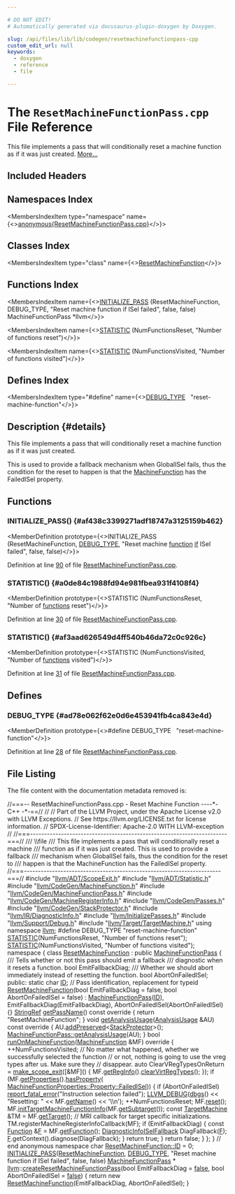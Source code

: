 ```yaml
---

# DO NOT EDIT!
# Automatically generated via docusaurus-plugin-doxygen by Doxygen.

slug: /api/files/lib/lib/codegen/resetmachinefunctionpass-cpp
custom_edit_url: null
keywords:
  - doxygen
  - reference
  - file

---
```





# The `ResetMachineFunctionPass.cpp` File Reference

<DoxygenPage pluginConfig={pluginConfig}>

This file implements a pass that will conditionally reset a machine function as if it was just created. <a href="#details">More...</a>

## Included Headers

<IncludesList>
<IncludesListItem
  filePath="llvm/ADT/ScopeExit.h"
  permalink="/docs/api/files/include/include/llvm/include/llvm/adt/scopeexit-h"
  isLocal="true" />
<IncludesListItem
  filePath="llvm/ADT/Statistic.h"
  permalink="/docs/api/files/include/include/llvm/include/llvm/adt/statistic-h"
  isLocal="true" />
<IncludesListItem
  filePath="llvm/CodeGen/MachineFunction.h"
  permalink="/docs/api/files/include/include/llvm/include/llvm/codegen/machinefunction-h"
  isLocal="true" />
<IncludesListItem
  filePath="llvm/CodeGen/MachineFunctionPass.h"
  permalink="/docs/api/files/include/include/llvm/include/llvm/codegen/machinefunctionpass-h"
  isLocal="true" />
<IncludesListItem
  filePath="llvm/CodeGen/MachineRegisterInfo.h"
  permalink="/docs/api/files/include/include/llvm/include/llvm/codegen/machineregisterinfo-h"
  isLocal="true" />
<IncludesListItem
  filePath="llvm/CodeGen/Passes.h"
  permalink="/docs/api/files/include/include/llvm/include/llvm/codegen/passes-h"
  isLocal="true" />
<IncludesListItem
  filePath="llvm/CodeGen/StackProtector.h"
  permalink="/docs/api/files/include/include/llvm/include/llvm/codegen/stackprotector-h"
  isLocal="true" />
<IncludesListItem
  filePath="llvm/IR/DiagnosticInfo.h"
  permalink="/docs/api/files/include/include/llvm/include/llvm/ir/diagnosticinfo-h"
  isLocal="true" />
<IncludesListItem
  filePath="llvm/InitializePasses.h"
  permalink="/docs/api/files/include/include/llvm/initializepasses-h"
  isLocal="true" />
<IncludesListItem
  filePath="llvm/Support/Debug.h"
  permalink="/docs/api/files/include/include/llvm/include/llvm/support/debug-h"
  isLocal="true" />
<IncludesListItem
  filePath="llvm/Target/TargetMachine.h"
  permalink="/docs/api/files/include/include/llvm/include/llvm/target/targetmachine-h"
  isLocal="true" />
</IncludesList>

## Namespaces Index

<MembersIndex>

<MembersIndexItem
  type="namespace"
  name={<><a href="/docs/api/namespaces/anonymous-resetmachinefunctionpass-cpp-">anonymous&#123;ResetMachineFunctionPass.cpp&#125;</a></>}>
</MembersIndexItem>

</MembersIndex>

## Classes Index

<MembersIndex>

<MembersIndexItem
  type="class"
  name={<><a href="/docs/api/classes/anonymous-namespace-resetmachinefunctionpass-cpp-/resetmachinefunction">ResetMachineFunction</a></>}>
</MembersIndexItem>

</MembersIndex>

## Functions Index

<MembersIndex>

<MembersIndexItem
  name={<><a href="#af438c3399271adf18747a3125159b462">INITIALIZE&#95;PASS</a> (ResetMachineFunction, DEBUG&#95;TYPE, &quot;Reset machine function if ISel failed&quot;, false, false) MachineFunctionPass &#42;llvm</>}>
</MembersIndexItem>

<MembersIndexItem
  name={<><a href="#a0de84c1988fd94e981fbea931f4108f4">STATISTIC</a> (NumFunctionsReset, &quot;Number of functions reset&quot;)</>}>
</MembersIndexItem>

<MembersIndexItem
  name={<><a href="#af3aad626549d4ff540b46da72c0c926c">STATISTIC</a> (NumFunctionsVisited, &quot;Number of functions visited&quot;)</>}>
</MembersIndexItem>

</MembersIndex>

## Defines Index

<MembersIndex>

<MembersIndexItem
  type="#define"
  name={<><a href="#ad78e062f62e0d6e453941fb4ca843e4d">DEBUG&#95;TYPE</a>&nbsp;&nbsp;&nbsp;&quot;reset-machine-function&quot;</>}>
</MembersIndexItem>

</MembersIndex>

## Description {#details}

This file implements a pass that will conditionally reset a machine function as if it was just created.

This is used to provide a fallback mechanism when GlobalISel fails, thus the condition for the reset to happen is that the <a href="/docs/api/classes/llvm/machinefunction">MachineFunction</a> has the FailedISel property.

<SectionDefinition>

## Functions

### INITIALIZE&#95;PASS() {#af438c3399271adf18747a3125159b462}

<MemberDefinition
  prototype={<>INITIALIZE&#95;PASS (ResetMachineFunction, <a href="/docs/api/files/include/include/llvm/include/llvm/adt/genericcycleimpl-h/#ad78e062f62e0d6e453941fb4ca843e4d">DEBUG&#95;TYPE</a>, &quot;Reset machine <a href="/docs/api/files/lib/lib/analysis/regionprinter-cpp/#aa37fbbce2360106772fd97ed06455d55">function</a> <a href="/docs/api/files/lib/lib/passes/passbuilderbindings-cpp/#acdfbcf188e2d4a80837e89de2ccdffab">if</a> ISel failed&quot;, false, false)</>}>

Definition at line <a href="#l00090">90</a> of file <a href="/docs/api/files/lib/lib/codegen/resetmachinefunctionpass-cpp">ResetMachineFunctionPass.cpp</a>.
</MemberDefinition>

### STATISTIC() {#a0de84c1988fd94e981fbea931f4108f4}

<MemberDefinition
  prototype={<>STATISTIC (NumFunctionsReset, &quot;Number of <a href="/docs/api/files/lib/lib/target/lib/target/amdgpu/amdgpulowermoduleldspass-cpp/#a8818b45f8c07ddce635268ec684dc61a">functions</a> reset&quot;)</>}>

Definition at line <a href="#l00030">30</a> of file <a href="/docs/api/files/lib/lib/codegen/resetmachinefunctionpass-cpp">ResetMachineFunctionPass.cpp</a>.
</MemberDefinition>

### STATISTIC() {#af3aad626549d4ff540b46da72c0c926c}

<MemberDefinition
  prototype={<>STATISTIC (NumFunctionsVisited, &quot;Number of <a href="/docs/api/files/lib/lib/target/lib/target/amdgpu/amdgpulowermoduleldspass-cpp/#a8818b45f8c07ddce635268ec684dc61a">functions</a> visited&quot;)</>}>

Definition at line <a href="#l00031">31</a> of file <a href="/docs/api/files/lib/lib/codegen/resetmachinefunctionpass-cpp">ResetMachineFunctionPass.cpp</a>.
</MemberDefinition>

</SectionDefinition>

<SectionDefinition>

## Defines

### DEBUG&#95;TYPE {#ad78e062f62e0d6e453941fb4ca843e4d}

<MemberDefinition
  prototype={<>#define DEBUG&#95;TYPE&nbsp;&nbsp;&nbsp;&quot;reset-machine-function&quot;</>}>

Definition at line <a href="#l00028">28</a> of file <a href="/docs/api/files/lib/lib/codegen/resetmachinefunctionpass-cpp">ResetMachineFunctionPass.cpp</a>.
</MemberDefinition>

</SectionDefinition>

## File Listing

The file content with the documentation metadata removed is:

<ProgramListing>

<Link id="l00001" /><CodeLine lineNumber="1"><span class="doxyHighlightComment">//===-- ResetMachineFunctionPass.cpp - Reset Machine Function ----&#42;- C++ -&#42;-==//</span></CodeLine>
<Link id="l00002" /><CodeLine lineNumber="2"><span class="doxyHighlightComment">//</span></CodeLine>
<Link id="l00003" /><CodeLine lineNumber="3"><span class="doxyHighlightComment">// Part of the LLVM Project, under the Apache License v2.0 with LLVM Exceptions.</span></CodeLine>
<Link id="l00004" /><CodeLine lineNumber="4"><span class="doxyHighlightComment">// See https://llvm.org/LICENSE.txt for license information.</span></CodeLine>
<Link id="l00005" /><CodeLine lineNumber="5"><span class="doxyHighlightComment">// SPDX-License-Identifier: Apache-2.0 WITH LLVM-exception</span></CodeLine>
<Link id="l00006" /><CodeLine lineNumber="6"><span class="doxyHighlightComment">//</span></CodeLine>
<Link id="l00007" /><CodeLine lineNumber="7"><span class="doxyHighlightComment">//===----------------------------------------------------------------------===//</span></CodeLine>
<Link id="l00008" /><CodeLine lineNumber="8"><span class="doxyHighlightComment">/// \\file</span></CodeLine>
<Link id="l00009" /><CodeLine lineNumber="9"><span class="doxyHighlightComment">/// This file implements a pass that will conditionally reset a machine</span></CodeLine>
<Link id="l00010" /><CodeLine lineNumber="10"><span class="doxyHighlightComment">/// function as if it was just created. This is used to provide a fallback</span></CodeLine>
<Link id="l00011" /><CodeLine lineNumber="11"><span class="doxyHighlightComment">/// mechanism when GlobalISel fails, thus the condition for the reset to</span></CodeLine>
<Link id="l00012" /><CodeLine lineNumber="12"><span class="doxyHighlightComment">/// happen is that the MachineFunction has the FailedISel property.</span></CodeLine>
<Link id="l00013" /><CodeLine lineNumber="13"><span class="doxyHighlightComment">//===----------------------------------------------------------------------===//</span></CodeLine>
<Link id="l00014" /><CodeLine lineNumber="14"></CodeLine>
<Link id="l00015" /><CodeLine lineNumber="15"><span class="doxyHighlightPreprocessor">#include &quot;<a href="/docs/api/files/include/include/llvm/include/llvm/adt/scopeexit-h">llvm/ADT/ScopeExit.h</a>&quot;</span></CodeLine>
<Link id="l00016" /><CodeLine lineNumber="16"><span class="doxyHighlightPreprocessor">#include &quot;<a href="/docs/api/files/include/include/llvm/include/llvm/adt/statistic-h">llvm/ADT/Statistic.h</a>&quot;</span></CodeLine>
<Link id="l00017" /><CodeLine lineNumber="17"><span class="doxyHighlightPreprocessor">#include &quot;<a href="/docs/api/files/include/include/llvm/include/llvm/codegen/machinefunction-h">llvm/CodeGen/MachineFunction.h</a>&quot;</span></CodeLine>
<Link id="l00018" /><CodeLine lineNumber="18"><span class="doxyHighlightPreprocessor">#include &quot;<a href="/docs/api/files/include/include/llvm/include/llvm/codegen/machinefunctionpass-h">llvm/CodeGen/MachineFunctionPass.h</a>&quot;</span></CodeLine>
<Link id="l00019" /><CodeLine lineNumber="19"><span class="doxyHighlightPreprocessor">#include &quot;<a href="/docs/api/files/include/include/llvm/include/llvm/codegen/machineregisterinfo-h">llvm/CodeGen/MachineRegisterInfo.h</a>&quot;</span></CodeLine>
<Link id="l00020" /><CodeLine lineNumber="20"><span class="doxyHighlightPreprocessor">#include &quot;<a href="/docs/api/files/include/include/llvm/include/llvm/codegen/passes-h">llvm/CodeGen/Passes.h</a>&quot;</span></CodeLine>
<Link id="l00021" /><CodeLine lineNumber="21"><span class="doxyHighlightPreprocessor">#include &quot;<a href="/docs/api/files/include/include/llvm/include/llvm/codegen/stackprotector-h">llvm/CodeGen/StackProtector.h</a>&quot;</span></CodeLine>
<Link id="l00022" /><CodeLine lineNumber="22"><span class="doxyHighlightPreprocessor">#include &quot;<a href="/docs/api/files/include/include/llvm/include/llvm/ir/diagnosticinfo-h">llvm/IR/DiagnosticInfo.h</a>&quot;</span></CodeLine>
<Link id="l00023" /><CodeLine lineNumber="23"><span class="doxyHighlightPreprocessor">#include &quot;<a href="/docs/api/files/include/include/llvm/initializepasses-h">llvm/InitializePasses.h</a>&quot;</span></CodeLine>
<Link id="l00024" /><CodeLine lineNumber="24"><span class="doxyHighlightPreprocessor">#include &quot;<a href="/docs/api/files/include/include/llvm/include/llvm/support/debug-h">llvm/Support/Debug.h</a>&quot;</span></CodeLine>
<Link id="l00025" /><CodeLine lineNumber="25"><span class="doxyHighlightPreprocessor">#include &quot;<a href="/docs/api/files/include/include/llvm/include/llvm/target/targetmachine-h">llvm/Target/TargetMachine.h</a>&quot;</span></CodeLine>
<Link id="l00026" /><CodeLine lineNumber="26"><span class="doxyHighlightKeyword">using namespace </span><span class="doxyHighlight"><a href="/docs/api/namespaces/llvm">llvm</a>;</span></CodeLine>
<Link id="l00027" /><CodeLine lineNumber="27"></CodeLine>
<Link id="l00028" /><CodeLine lineNumber="28" lineLink="#ad78e062f62e0d6e453941fb4ca843e4d"><span class="doxyHighlightPreprocessor">#define DEBUG&#95;TYPE &quot;reset-machine-function&quot;</span></CodeLine>
<Link id="l00029" /><CodeLine lineNumber="29"></CodeLine>
<Link id="l00030" /><CodeLine lineNumber="30" lineLink="#a0de84c1988fd94e981fbea931f4108f4"><span class="doxyHighlight"><a href="/docs/api/files/include/include/llvm/include/llvm/adt/statistic-h/#ad6117415b93e5675d5a6c8e1855b3b2f">STATISTIC</a>(NumFunctionsReset, </span><span class="doxyHighlightStringLiteral">&quot;Number of functions reset&quot;</span><span class="doxyHighlight">);</span></CodeLine>
<Link id="l00031" /><CodeLine lineNumber="31" lineLink="#af3aad626549d4ff540b46da72c0c926c"><span class="doxyHighlight"><a href="/docs/api/files/include/include/llvm/include/llvm/adt/statistic-h/#ad6117415b93e5675d5a6c8e1855b3b2f">STATISTIC</a>(NumFunctionsVisited, </span><span class="doxyHighlightStringLiteral">&quot;Number of functions visited&quot;</span><span class="doxyHighlight">);</span></CodeLine>
<Link id="l00032" /><CodeLine lineNumber="32"></CodeLine>
<Link id="l00033" /><CodeLine lineNumber="33" lineLink="/docs/api/namespaces/anonymous-resetmachinefunctionpass-cpp-"><span class="doxyHighlightKeyword">namespace </span><span class="doxyHighlight">&#123;</span></CodeLine>
<Link id="l00034" /><CodeLine lineNumber="34" lineLink="/docs/api/classes/anonymous-namespace-resetmachinefunctionpass-cpp-/resetmachinefunction"><span class="doxyHighlight">  </span><span class="doxyHighlightKeyword">class </span><span class="doxyHighlight"><a href="/docs/api/classes/anonymous-namespace-resetmachinefunctionpass-cpp-/resetmachinefunction/#ab180fb4ba95638c91ce0f3cd729ee4ca">ResetMachineFunction</a> : </span><span class="doxyHighlightKeyword">public</span><span class="doxyHighlight"> <a href="/docs/api/classes/llvm/machinefunctionpass/#a29c81d2386f4a727c6d33413807530c8">MachineFunctionPass</a> &#123;</span></CodeLine>
<Link id="l00035" /><CodeLine lineNumber="35"><span class="doxyHighlightComment">    /// Tells whether or not this pass should emit a fallback</span></CodeLine>
<Link id="l00036" /><CodeLine lineNumber="36"><span class="doxyHighlightComment">    /// diagnostic when it resets a function.</span></CodeLine>
<Link id="l00037" /><CodeLine lineNumber="37"><span class="doxyHighlight">    </span><span class="doxyHighlightKeywordType">bool</span><span class="doxyHighlight"> EmitFallbackDiag;</span></CodeLine>
<Link id="l00038" /><CodeLine lineNumber="38"><span class="doxyHighlightComment">    /// Whether we should abort immediately instead of resetting the function.</span></CodeLine>
<Link id="l00039" /><CodeLine lineNumber="39"><span class="doxyHighlight">    </span><span class="doxyHighlightKeywordType">bool</span><span class="doxyHighlight"> AbortOnFailedISel;</span></CodeLine>
<Link id="l00040" /><CodeLine lineNumber="40"></CodeLine>
<Link id="l00041" /><CodeLine lineNumber="41"><span class="doxyHighlight">  </span><span class="doxyHighlightKeyword">public</span><span class="doxyHighlight">:</span></CodeLine>
<Link id="l00042" /><CodeLine lineNumber="42" lineLink="/docs/api/classes/anonymous-namespace-resetmachinefunctionpass-cpp-/resetmachinefunction/#aa3148193fedf085365154b9e59ed4fcc"><span class="doxyHighlight">    </span><span class="doxyHighlightKeyword">static</span><span class="doxyHighlight"> </span><span class="doxyHighlightKeywordType">char</span><span class="doxyHighlight"> <a href="/docs/api/classes/anonymous-namespace-resetmachinefunctionpass-cpp-/resetmachinefunction/#aa3148193fedf085365154b9e59ed4fcc">ID</a>; </span><span class="doxyHighlightComment">// Pass identification, replacement for typeid</span></CodeLine>
<Link id="l00043" /><CodeLine lineNumber="43" lineLink="/docs/api/classes/anonymous-namespace-resetmachinefunctionpass-cpp-/resetmachinefunction/#ab180fb4ba95638c91ce0f3cd729ee4ca"><span class="doxyHighlight">    <a href="/docs/api/classes/anonymous-namespace-resetmachinefunctionpass-cpp-/resetmachinefunction/#ab180fb4ba95638c91ce0f3cd729ee4ca">ResetMachineFunction</a>(</span><span class="doxyHighlightKeywordType">bool</span><span class="doxyHighlight"> EmitFallbackDiag = </span><span class="doxyHighlightKeyword">false</span><span class="doxyHighlight">,</span></CodeLine>
<Link id="l00044" /><CodeLine lineNumber="44"><span class="doxyHighlight">                         </span><span class="doxyHighlightKeywordType">bool</span><span class="doxyHighlight"> AbortOnFailedISel = </span><span class="doxyHighlightKeyword">false</span><span class="doxyHighlight">)</span></CodeLine>
<Link id="l00045" /><CodeLine lineNumber="45"><span class="doxyHighlight">        : <a href="/docs/api/classes/llvm/machinefunctionpass/#a29c81d2386f4a727c6d33413807530c8">MachineFunctionPass</a>(<a href="/docs/api/classes/anonymous-namespace-resetmachinefunctionpass-cpp-/resetmachinefunction/#aa3148193fedf085365154b9e59ed4fcc">ID</a>), EmitFallbackDiag(EmitFallbackDiag),</span></CodeLine>
<Link id="l00046" /><CodeLine lineNumber="46"><span class="doxyHighlight">          AbortOnFailedISel(AbortOnFailedISel) &#123;&#125;</span></CodeLine>
<Link id="l00047" /><CodeLine lineNumber="47"></CodeLine>
<Link id="l00048" /><CodeLine lineNumber="48" lineLink="/docs/api/classes/anonymous-namespace-resetmachinefunctionpass-cpp-/resetmachinefunction/#a6f015aec7016514eddfa04c7ad42cbc6"><span class="doxyHighlight">    <a href="/docs/api/classes/llvm/stringref">StringRef</a> <a href="/docs/api/classes/anonymous-namespace-resetmachinefunctionpass-cpp-/resetmachinefunction/#a6f015aec7016514eddfa04c7ad42cbc6">getPassName</a>()</span><span class="doxyHighlightKeyword"> const override </span><span class="doxyHighlight">&#123; </span><span class="doxyHighlightKeywordFlow">return</span><span class="doxyHighlight"> </span><span class="doxyHighlightStringLiteral">&quot;ResetMachineFunction&quot;</span><span class="doxyHighlight">; &#125;</span></CodeLine>
<Link id="l00049" /><CodeLine lineNumber="49"></CodeLine>
<Link id="l00050" /><CodeLine lineNumber="50" lineLink="/docs/api/classes/anonymous-namespace-resetmachinefunctionpass-cpp-/resetmachinefunction/#a140aab2c7b311c5b71c4be09678d25ef"><span class="doxyHighlight">    </span><span class="doxyHighlightKeywordType">void</span><span class="doxyHighlight"> <a href="/docs/api/classes/anonymous-namespace-resetmachinefunctionpass-cpp-/resetmachinefunction/#a140aab2c7b311c5b71c4be09678d25ef">getAnalysisUsage</a>(<a href="/docs/api/classes/llvm/analysisusage">AnalysisUsage</a> &amp;AU)</span><span class="doxyHighlightKeyword"> const override </span><span class="doxyHighlight">&#123;</span></CodeLine>
<Link id="l00051" /><CodeLine lineNumber="51"><span class="doxyHighlight">      AU.<a href="/docs/api/classes/llvm/analysisusage/#ae9356b720f6fbab112d809738dcc4f2a">addPreserved</a>&lt;<a href="/docs/api/classes/llvm/stackprotector">StackProtector</a>&gt;();</span></CodeLine>
<Link id="l00052" /><CodeLine lineNumber="52"><span class="doxyHighlight">      <a href="/docs/api/classes/llvm/machinefunctionpass/#a864fd57b4304ef933b3281d0ef85a88e">MachineFunctionPass::getAnalysisUsage</a>(AU);</span></CodeLine>
<Link id="l00053" /><CodeLine lineNumber="53"><span class="doxyHighlight">    &#125;</span></CodeLine>
<Link id="l00054" /><CodeLine lineNumber="54"></CodeLine>
<Link id="l00055" /><CodeLine lineNumber="55" lineLink="/docs/api/classes/anonymous-namespace-resetmachinefunctionpass-cpp-/resetmachinefunction/#a1ca062be17e509ab43e062b6ccbed2e1"><span class="doxyHighlight">    </span><span class="doxyHighlightKeywordType">bool</span><span class="doxyHighlight"> <a href="/docs/api/classes/anonymous-namespace-resetmachinefunctionpass-cpp-/resetmachinefunction/#a1ca062be17e509ab43e062b6ccbed2e1">runOnMachineFunction</a>(<a href="/docs/api/classes/llvm/machinefunction">MachineFunction</a> &amp;MF)</span><span class="doxyHighlightKeyword"> override </span><span class="doxyHighlight">&#123;</span></CodeLine>
<Link id="l00056" /><CodeLine lineNumber="56"><span class="doxyHighlight">      ++NumFunctionsVisited;</span></CodeLine>
<Link id="l00057" /><CodeLine lineNumber="57"><span class="doxyHighlight">      </span><span class="doxyHighlightComment">// No matter what happened, whether we successfully selected the function</span></CodeLine>
<Link id="l00058" /><CodeLine lineNumber="58"><span class="doxyHighlight">      </span><span class="doxyHighlightComment">// or not, nothing is going to use the vreg types after us. Make sure they</span></CodeLine>
<Link id="l00059" /><CodeLine lineNumber="59"><span class="doxyHighlight">      </span><span class="doxyHighlightComment">// disappear.</span></CodeLine>
<Link id="l00060" /><CodeLine lineNumber="60"><span class="doxyHighlight">      </span><span class="doxyHighlightKeyword">auto</span><span class="doxyHighlight"> ClearVRegTypesOnReturn =</span></CodeLine>
<Link id="l00061" /><CodeLine lineNumber="61"><span class="doxyHighlight">          <a href="/docs/api/namespaces/llvm/#a1af45c4dc83c083c5ae914d96fd3ce96">make&#95;scope&#95;exit</a>(&#91;&amp;MF&#93;() &#123; MF.<a href="/docs/api/classes/llvm/machinefunction/#a810234b6b3d223b7c74a4253fcc5ea5e">getRegInfo</a>().<a href="/docs/api/classes/llvm/machineregisterinfo/#a99d53825c081045b4e59ed65576130ec">clearVirtRegTypes</a>(); &#125;);</span></CodeLine>
<Link id="l00062" /><CodeLine lineNumber="62"></CodeLine>
<Link id="l00063" /><CodeLine lineNumber="63"><span class="doxyHighlight">      </span><span class="doxyHighlightKeywordFlow">if</span><span class="doxyHighlight"> (MF.<a href="/docs/api/classes/llvm/machinefunction/#ac1f888bba00f32cb4f9a0010c958f397">getProperties</a>().<a href="/docs/api/classes/llvm/machinefunctionproperties/#aacef05f16d3e71703f08bb4677e1d7a2">hasProperty</a>(</span></CodeLine>
<Link id="l00064" /><CodeLine lineNumber="64"><span class="doxyHighlight">              <a href="/docs/api/classes/llvm/machinefunctionproperties/#ad85237c6c667e4713efe8921e9c32ac1a8014afd87e04236365d1796e38bc15f5">MachineFunctionProperties::Property::FailedISel</a>)) &#123;</span></CodeLine>
<Link id="l00065" /><CodeLine lineNumber="65"><span class="doxyHighlight">        </span><span class="doxyHighlightKeywordFlow">if</span><span class="doxyHighlight"> (AbortOnFailedISel)</span></CodeLine>
<Link id="l00066" /><CodeLine lineNumber="66"><span class="doxyHighlight">          <a href="/docs/api/namespaces/llvm/#a7f2a3d4dcfee70225988aec53ff1e173">report&#95;fatal&#95;error</a>(</span><span class="doxyHighlightStringLiteral">&quot;Instruction selection failed&quot;</span><span class="doxyHighlight">);</span></CodeLine>
<Link id="l00067" /><CodeLine lineNumber="67"><span class="doxyHighlight">        <a href="/docs/api/files/include/include/llvm/include/llvm/support/debug-h/#a196897517069dda1bdb549e24468f7d7">LLVM&#95;DEBUG</a>(<a href="/docs/api/namespaces/llvm/#a7c46c742c31be54870e2038048e6b391">dbgs</a>() &lt;&lt; </span><span class="doxyHighlightStringLiteral">&quot;Resetting: &quot;</span><span class="doxyHighlight"> &lt;&lt; MF.<a href="/docs/api/classes/llvm/machinefunction/#a3d142c9e7c066059e15232c56dec9e2e">getName</a>() &lt;&lt; </span><span class="doxyHighlightCharLiteral">&#39;\\n&#39;</span><span class="doxyHighlight">);</span></CodeLine>
<Link id="l00068" /><CodeLine lineNumber="68"><span class="doxyHighlight">        ++NumFunctionsReset;</span></CodeLine>
<Link id="l00069" /><CodeLine lineNumber="69"><span class="doxyHighlight">        MF.<a href="/docs/api/classes/llvm/machinefunction/#ac76385ce5f9717dfdf81574a73663d98">reset</a>();</span></CodeLine>
<Link id="l00070" /><CodeLine lineNumber="70"><span class="doxyHighlight">        MF.<a href="/docs/api/classes/llvm/machinefunction/#a679dec37d40bdc781a69beef91a8ac13">initTargetMachineFunctionInfo</a>(MF.<a href="/docs/api/classes/llvm/machinefunction/#a3825368aca2bc1550d173660df4da6a6">getSubtarget</a>());</span></CodeLine>
<Link id="l00071" /><CodeLine lineNumber="71"></CodeLine>
<Link id="l00072" /><CodeLine lineNumber="72"><span class="doxyHighlight">        </span><span class="doxyHighlightKeyword">const</span><span class="doxyHighlight"> <a href="/docs/api/classes/llvm/targetmachine">TargetMachine</a> &amp;TM = MF.<a href="/docs/api/classes/llvm/machinefunction/#af777ff93c9e07a6ff5ffe3226deb3e76">getTarget</a>();</span></CodeLine>
<Link id="l00073" /><CodeLine lineNumber="73"><span class="doxyHighlight">        </span><span class="doxyHighlightComment">// MRI callback for target specific initializations.</span></CodeLine>
<Link id="l00074" /><CodeLine lineNumber="74"><span class="doxyHighlight">        TM.registerMachineRegisterInfoCallback(MF);</span></CodeLine>
<Link id="l00075" /><CodeLine lineNumber="75"></CodeLine>
<Link id="l00076" /><CodeLine lineNumber="76"><span class="doxyHighlight">        </span><span class="doxyHighlightKeywordFlow">if</span><span class="doxyHighlight"> (EmitFallbackDiag) &#123;</span></CodeLine>
<Link id="l00077" /><CodeLine lineNumber="77"><span class="doxyHighlight">          </span><span class="doxyHighlightKeyword">const</span><span class="doxyHighlight"> <a href="/docs/api/classes/llvm/function">Function</a> &amp;<a href="/docs/api/files/lib/lib/support/md5-cpp/#a96d73bbd7af15cb1fc38c3f4a3bd82e9">F</a> = MF.<a href="/docs/api/classes/llvm/machinefunction/#a977ddce262de45c645be23d951066351">getFunction</a>();</span></CodeLine>
<Link id="l00078" /><CodeLine lineNumber="78"><span class="doxyHighlight">          <a href="/docs/api/classes/llvm/diagnosticinfoiselfallback">DiagnosticInfoISelFallback</a> DiagFallback(<a href="/docs/api/files/lib/lib/support/md5-cpp/#a96d73bbd7af15cb1fc38c3f4a3bd82e9">F</a>);</span></CodeLine>
<Link id="l00079" /><CodeLine lineNumber="79"><span class="doxyHighlight">          <a href="/docs/api/files/lib/lib/support/md5-cpp/#a96d73bbd7af15cb1fc38c3f4a3bd82e9">F</a>.getContext().diagnose(DiagFallback);</span></CodeLine>
<Link id="l00080" /><CodeLine lineNumber="80"><span class="doxyHighlight">        &#125;</span></CodeLine>
<Link id="l00081" /><CodeLine lineNumber="81"><span class="doxyHighlight">        </span><span class="doxyHighlightKeywordFlow">return</span><span class="doxyHighlight"> </span><span class="doxyHighlightKeyword">true</span><span class="doxyHighlight">;</span></CodeLine>
<Link id="l00082" /><CodeLine lineNumber="82"><span class="doxyHighlight">      &#125;</span></CodeLine>
<Link id="l00083" /><CodeLine lineNumber="83"><span class="doxyHighlight">      </span><span class="doxyHighlightKeywordFlow">return</span><span class="doxyHighlight"> </span><span class="doxyHighlightKeyword">false</span><span class="doxyHighlight">;</span></CodeLine>
<Link id="l00084" /><CodeLine lineNumber="84"><span class="doxyHighlight">    &#125;</span></CodeLine>
<Link id="l00085" /><CodeLine lineNumber="85"></CodeLine>
<Link id="l00086" /><CodeLine lineNumber="86"><span class="doxyHighlight">  &#125;;</span></CodeLine>
<Link id="l00087" /><CodeLine lineNumber="87"><span class="doxyHighlight">&#125; </span><span class="doxyHighlightComment">// end anonymous namespace</span></CodeLine>
<Link id="l00088" /><CodeLine lineNumber="88"></CodeLine>
<Link id="l00089" /><CodeLine lineNumber="89"><span class="doxyHighlightKeywordType">char</span><span class="doxyHighlight"> <a href="/docs/api/classes/anonymous-namespace-resetmachinefunctionpass-cpp-/resetmachinefunction/#aa3148193fedf085365154b9e59ed4fcc">ResetMachineFunction::ID</a> = 0;</span></CodeLine>
<Link id="l00090" /><CodeLine lineNumber="90" lineLink="#af438c3399271adf18747a3125159b462"><span class="doxyHighlight"><a href="/docs/api/files/include/include/llvm/passsupport-h/#af807c9595d50b45c0008924c4679c85c">INITIALIZE&#95;PASS</a>(<a href="/docs/api/classes/anonymous-namespace-resetmachinefunctionpass-cpp-/resetmachinefunction/#ab180fb4ba95638c91ce0f3cd729ee4ca">ResetMachineFunction</a>, <a href="/docs/api/files/include/include/llvm/include/llvm/adt/genericcycleimpl-h/#ad78e062f62e0d6e453941fb4ca843e4d">DEBUG&#95;TYPE</a>,</span></CodeLine>
<Link id="l00091" /><CodeLine lineNumber="91"><span class="doxyHighlight">                </span><span class="doxyHighlightStringLiteral">&quot;Reset machine function if ISel failed&quot;</span><span class="doxyHighlight">, </span><span class="doxyHighlightKeyword">false</span><span class="doxyHighlight">, </span><span class="doxyHighlightKeyword">false</span><span class="doxyHighlight">)</span></CodeLine>
<Link id="l00092" /><CodeLine lineNumber="92"></CodeLine>
<Link id="l00093" /><CodeLine lineNumber="93"><span class="doxyHighlight"><a href="/docs/api/classes/llvm/machinefunctionpass">MachineFunctionPass</a> &#42;</span></CodeLine>
<Link id="l00094" /><CodeLine lineNumber="94"><span class="doxyHighlight"><a href="/docs/api/namespaces/llvm">llvm</a>::<a href="/docs/api/namespaces/llvm/#abe91c232300fed0c60aca26034252dd4">createResetMachineFunctionPass</a>(</span><span class="doxyHighlightKeywordType">bool</span><span class="doxyHighlight"> EmitFallbackDiag = <a href="/docs/api/namespaces/false">false</a>,</span></CodeLine>
<Link id="l00095" /><CodeLine lineNumber="95"><span class="doxyHighlight">                                     </span><span class="doxyHighlightKeywordType">bool</span><span class="doxyHighlight"> AbortOnFailedISel = <a href="/docs/api/namespaces/false">false</a>) &#123;</span></CodeLine>
<Link id="l00096" /><CodeLine lineNumber="96"><span class="doxyHighlight">  </span><span class="doxyHighlightKeywordFlow">return</span><span class="doxyHighlight"> </span><span class="doxyHighlightKeyword">new</span><span class="doxyHighlight"> <a href="/docs/api/classes/anonymous-namespace-resetmachinefunctionpass-cpp-/resetmachinefunction/#ab180fb4ba95638c91ce0f3cd729ee4ca">ResetMachineFunction</a>(EmitFallbackDiag, AbortOnFailedISel);</span></CodeLine>
<Link id="l00097" /><CodeLine lineNumber="97"><span class="doxyHighlight">&#125;</span></CodeLine>

</ProgramListing>


</DoxygenPage>

